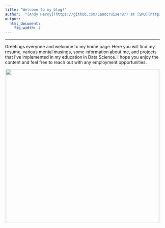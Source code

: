```yaml
---
title: "Welcome to my blog!"
author:  "[Andy Heroy](https://github.com/Landcruiser87) at [SMU](https://datascience.smu.edu/)"
output:
  html_document:
    fig_width: 1
---
```


----


Greetings everyone and welcome to my home page.  Here you will find my resume, various mental musings, some information about me, and projects that i've implemented in my education in Data Science.  I hope you enjoy the content and feel free to reach out with any employment opportunities. 

<center><img src="images/Profile.jpg" width="500x"></center>

